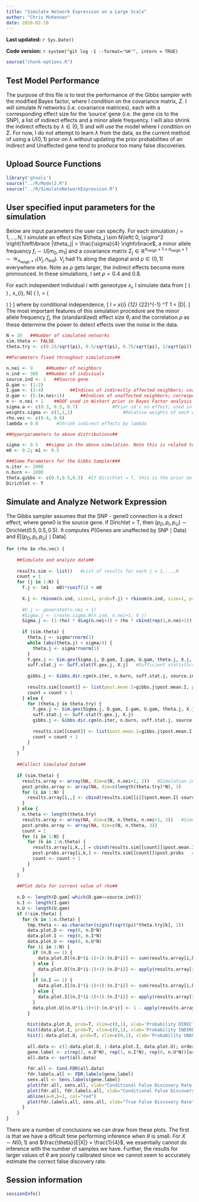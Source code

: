 ```yaml
---
title: "Simulate Network Expression on a Large Scale"
author: "Chris McKennan"
date: 2016-02-10
---
```


**Last updated:** `r Sys.Date()`

**Code version:** `r system("git log -1 --format='%H'", intern = TRUE)`

```r
source("chunk-options.R")
```

## Test Model Performance
The purpose of this file is to test the performance of the Gibbs sampler with the modified Bayes factor, where I condition on the covariance matrix, $\Sigma$. I will simulate $N$ networks (i.e. covariance matrices), each with a corresponding effect size for the 'source' gene (i.e. the gene cis to the SNP), a list of indirect effects and a minor allele frequency. I will also shrink the indirect effects by $\lambda \in (0,1)$ and will use the model where I condition on $\Sigma$. For now, I do not attempt to learn $\lambda$ from the data, as the current method of using a $U(0,1)$ prior on $\lambda$ without updating the prior probabilities of an Indirect and Unaffected gene tend to produce too many false discoveries.

## Upload Source Functions

```r
library('gtools')
source("../R/Model2.R")
source("../R/SimulateNetworkExpression.R")
```

## User specified input parameters for the simulation
Below are input parameters the user can specify. For each simulation $j = 1,\ldots, N$, I simulate an effect size $\theta_j \sim N\left( 0, \sigma^2 \right)1\left\lbrace |\theta_j| > \frac{\sigma}{4} \right\rbrace$, a minor allele frequency $f_i \sim U[m_0, m_1]$ and a covariance matrix $\Sigma_j \in \mathbb{R}^{n_{\text{neigh}} + 1 \times n_{\text{neigh}} + 1} \sim \mathcal{W}_{n_{\text{neigh}} + 1}\left( V_j, n_{\text{ind}} \right)$. $V_j$ had 1's along the diagonal and $\rho \in (0,1)$ everywhere else. Note as $\rho$ gets larger, the indirect effects become more pronounced. In these simulations, I set $\rho = 0.4$ and 0.8.

For each independent individual $i$ with geneotype $x_i$, I simulate data from
\[
  \left( \begin{matrix}
  Y_{I,i}\\
	Y_{D,i}\\
	Y_{U,i}
\end{matrix} \right) \mid \theta, x_{i}, \Sigma \sim N\left( \left( \begin{matrix}
\lambda\mu_I\\
\theta_s x_{i}\\
0
\end{matrix} \right), \Sigma = \left( \begin{matrix}
\Sigma_{11} & \Sigma_{12}\\
\Sigma_{21} & \Sigma_{22}
\end{matrix} \right) \right)
\]
where by conditional independence,
\[
 \mu_I = \theta x_{i} \Sigma_{12} \Sigma_{22}^{-1}\left[  \begin{matrix}
 1\\
 \vdots\\
 1\\
 0\\
 \vdots\\
 0
 \end{matrix}\right] \quad \text{where } \left[  \begin{matrix}
 1\\
 \vdots\\
 1\\
 0\\
 \vdots\\
 0
 \end{matrix}\right]^T 1 = |D|.
\]
The most important features of this simulation procedure are the minor allele frequency $f_i$, the (standardized) effect size $\theta_i$ and the correlation $\rho$ as these determine the power to detect effects over the noise in the data.

```r
N = 20   ##Number of simulated networks
sim.theta <- FALSE
theta.try <- c(0.25/sqrt(pi), 0.5/sqrt(pi), 0.75/sqrt(pi), 1/sqrt(pi))   #The variance of the error is 1, so the exptected size of the error is roughly 1/sqrt(pi)

##Parameters fixed throughout simulations##

n.nei <- 9     ##Number of neighbors
n.ind <- 300   ##Number of indiviuals 
source.ind <- 1   ##Source gene
D.gam <- (1:2)
I.gam <- (3:4)  	 	##Indices of indirectly affected neighbors; correspond to indices of Sigma
U.gam <- (5:(n.nei+1))		##Indices of unaffected neighbors; correspond to indices of Sigma
m <- n.nei + 1    ##DOF used in Wishart prior in Bayes Factor analysis
sigma.a <- c(0.3, 0.5, 0.7)  			#Prior sd's on effect; used in BF calculation
weights.sigma <- c(1,1,1)					#Relative weights of each element of sigma.a
rho.vec <- c(0.4, 0.8)
lambda = 0.8       #Shrink indirect effects by lambda

##Hyperparameters to above distributions##

sigma <- 0.5   ##sigma in the above simulation. Note this is related to the STANDARDIZED effect size, since the diagoanl elements of the true covariance matrix V_j are 1.
m0 <- 0.2; m1 <- 0.5

###Some Parameters for the Gibbs Sampler###
n.iter <- 2000
n.burn <- 1000
theta.gibbs <- c(0.5,0.5,0.5)  #If Dirichlet = T, this is the prior on alpha. Otherwise, this is proportional to the probability of unaffected, indirectly affected, directly affected by the cis-eQTL
Dirichlet <- T
```

## Simulate and Analyze Network Expression
The Gibbs sampler assumes that the SNP - gene0 connection is a direct effect, where gene0 is the source gene. If Dirichlet = T, then $\left( p_D, p_I, p_U\right) \sim \text{Dirichlet}\left( 0.5, 0.5, 0.5\right)$. It computes $P\left( \text{Genes are unaffected by SNP} \mid \text{Data} \right)$ and $E\left[ \left( p_D, p_I, p_U\right) \mid \text{Data} \right]$.

```r
for (rho in rho.vec) {
  
	##Simulate and analyze data##
	
	results.sim <- list()   #List of results for each j = 1,...,N
	count = 1
	for (j in 1:N) {
	  f.j <- (m1 - m0)*runif(1) + m0
	  
	  X.j <- rbinom(n.ind, size=1, prob=f.j) + rbinom(n.ind, size=1, prob=f.j)   #Genotype under HWE
	  
	  #V.j <- generateV(n.nei + 1)
	  #Sigma.j <- create.sigma.W(n.ind, n.nei+1, V.j) 
	  Sigma.j <- (1-rho) * diag(n.nei+1) + rho * cbind(rep(1,n.nei+1)) %*% rbind(rep(1,n.nei+1))
	  
	  if (sim.theta) {
	    theta.j <- sigma*rnorm(1)
	    while (abs(theta.j) < sigma/4) {
	      theta.j <- sigma*rnorm(1)
	    }
	    Y.gex.j <- Sim.gex(Sigma.j, D.gam, I.gam, U.gam, theta.j, X.j, lambda=lambda)      #n.ind x (n.nei + 1) gene expression matrix in the order of input Sigma.j
	    suff.stat.j <- Suff.stat(Y.gex.j, X.j)   #Sufficient statistics necessary to calculate Bayes Factor
	  
	    gibbs.j <- Gibbs.dir.cgm(n.iter, n.burn, suff.stat.j, source.ind, n.ind, sigma.a, weights.sigma, theta=theta.gibbs, dirichlet=Dirichlet, update.lambda=T)
	  
	    results.sim[[count]] <- list(post.mean.I=gibbs.j$post.mean.I, post.mean.D=gibbs.j$post.mean.D, maf=f.j, theta=theta.j, post.probs=gibbs.j$post.probs)
	    count = count + 1
	  } else {
	    for (theta.j in theta.try) {
	      Y.gex.j <- Sim.gex(Sigma.j, D.gam, I.gam, U.gam, theta.j, X.j, lambda=lambda)
	      suff.stat.j <- Suff.stat(Y.gex.j, X.j)
	      gibbs.j <- Gibbs.dir.cgm(n.iter, n.burn, suff.stat.j, source.ind, n.ind, sigma.a, weights.sigma, theta=theta.gibbs, dirichlet=Dirichlet, update.lambda=F)
	      
	      results.sim[[count]] <- list(post.mean.I=gibbs.j$post.mean.I, post.mean.D=gibbs.j$post.mean.D, maf=f.j, theta=theta.j, post.probs=gibbs.j$post.probs)
	      count = count + 1
	    }
	  }
	}
	
	##Collect Simulated Data##
	
	if (sim.theta) {
	  results.array <- array(NA, dim=c(N, n.nei+1, 2))   #Simulation index, post.mean.I, post.mean.D
	  post.probs.array <- array(NA, dim=c(length(theta.try)*N), 3)
	  for (i in 1:N) {
	    results.array[i,,] <- cbind(results.sim[[i]]$post.mean.I[-source.ind], results.sim[[i]]$post.mean.D[-source.ind])
	  }
	} else {
	  n.theta <- length(theta.try)
	  results.array <- array(NA, dim=c(N, n.theta, n.nei+1, 2))   #Simulation index, theta, post.mean.I, post.mean.D
	  post.probs.array <- array(NA, dim=c(N, n.theta, 3))
	  count = 1
	  for (i in 1:N) {
	    for (k in 1:n.theta) {
	      results.array[i,k,,] = cbind(results.sim[[count]]$post.mean.I, results.sim[[count]]$post.mean.D)
	      post.probs.array[i,k,] <- results.sim[[count]]$post.probs   #U, I, D
	      count <- count + 1
	    }
	  }
	}
	
	##Plot data for current value of rho##
	
	n.D <- length(D.gam[-which(D.gam==source.ind)])
	n.I <- length(I.gam)
	n.U <- length(U.gam)
	if (!sim.theta) {
	  for (k in 1:n.theta) {
	    tmp.theta <- as.character(signif(sqrt(pi)*theta.try[k], 2))
	    data.plot.D <- rep(0, n.D*N)
	    data.plot.I <- rep(0, n.I*N)
	    data.plot.U <- rep(0, n.U*N)
	    for (i in 1:N) {
	      if (n.D == 1) {
	        data.plot.D[(n.D*(i-1)+1):(n.D*i)] <- sum(results.array[i,k,D.gam[-which(D.gam==source.ind)],])
	      } else {
	        data.plot.D[(n.D*(i-1)+1):(n.D*i)] <- apply(results.array[i,k,D.gam[-which(D.gam==source.ind)],] , 1, sum)
	      }
	      if (n.I == 1) {
	        data.plot.I[(n.I*(i-1)+1):(n.I*i)] <- sum(results.array[i,k,I.gam,])      #Posterior probability directly affected genes are AFFECTED by SNP
	      } else {
	        data.plot.I[(n.I*(i-1)+1):(n.I*i)] <- apply(results.array[i,k,I.gam,], 1, sum)   #Posterior probability indirectly affected genes are AFFECTED by SNP
	      }
	      data.plot.U[(n.U*(i-1)+1):(n.U*i)] <- 1 - apply(results.array[i,k,U.gam,], 1, sum)   #posterior probability unaffected genes are UNAFFECTED by SNP
	    }
	    
	    hist(data.plot.D, prob=T, xlim=c(0,1), xlab='Probability DIRECTLY Affected Simulated Gene is Affected by SNP', ylab='Density', main=paste0("rho = ", as.character(rho), ", eQTL Effect Size = ", tmp.theta, "x Expected Residual Size"))
	    hist(data.plot.I, prob=T, xlim=c(0,1), xlab='Probability INDIRECTLY Affected Simulated Gene is Affected by SNP', ylab='Density', main=paste0("rho = ", as.character(rho), ", eQTL Effect Size = ", tmp.theta, "x Expected Residual Size"))
	    hist(1-data.plot.U, prob=T, xlim=c(0,1), xlab='Probability UNAFFECTED Simulated Gene is Affected by SNP', ylab='Density', main=paste0("rho = ", as.character(rho), ", eQTL Effect Size = ", tmp.theta, "x Expected Residual Size"))
	    
	    all.data <- c(1-data.plot.D, 1-data.plot.I, data.plot.U); order.data <- order(all.data)   #Posterior probabilities genes are UNAFFECTED by SNP
	    gene.label <- c(rep(2, n.D*N), rep(1, n.I*N), rep(0, n.U*N))[order.data]
	    all.data <- sort(all.data)
	    
	    fdr.all <- Cond.FDR(all.data)
	    fdr.labels.all <- FDR.labels(gene.label)
	    sens.all <- Sens.labels(gene.label)
	    plot(fdr.all, sens.all, xlab="Conditional False Discovery Rate From Gibbs Sampler", ylab="Sensitivity = Fraction of Indirect and Directly Affected Genes Captured", main=paste0("rho = ", as.character(rho), ", eQTL Effect Size = ", tmp.theta, "x Expected Residual Size"), xlim=c(0,1), type="l")
	    plot(fdr.all, fdr.labels.all, xlab="Conditional False Discovery Rate From Gibbs Sampler", ylab="True False Discovery Rate", main=paste0("rho = ", as.character(rho), ", eQTL Effect Size = ", tmp.theta, "x Expected Residual Size"), type="l")
	    abline(a=0,b=1, col="red")
	    plot(fdr.labels.all, sens.all, xlab="True False Discovery Rate", ylab="Sensitivity = Fraction of Indirect and Directly Affected Genes Captured", main=paste0("rho = ", as.character(rho), ", eQTL Effect Size = ", tmp.theta, "x Expected Residual Size"), type="l")
	  }
	}
}
```

There are a number of conclusions we can draw from these plots. The first is that we have a dificult time performing inference when $\theta$ is small. For $X \sim N\left(0, 1\right)$ and $\frac{\theta}{E|X|} = \frac{1}{4}$, we essentially cannot do inference with the number of samples we have. Further, the results for larger values of $\theta$ are poorly calibrated since we cannot seem to accurately estimate the correct false discovery rate.

## Session information

```r
sessionInfo()
```
